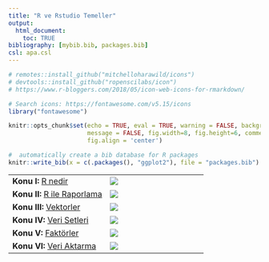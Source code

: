 ```yaml
---
title: "R ve Rstudio Temeller"
output:
  html_document:
    toc: TRUE
bibliography: [mybib.bib, packages.bib]
csl: apa.csl
---
```


```r
# remotes::install_github("mitchelloharawild/icons")
# devtools::install_github("ropenscilabs/icon")
# https://www.r-bloggers.com/2018/05/icon-web-icons-for-rmarkdown/

# Search icons: https://fontawesome.com/v5.15/icons
library("fontawesome")

knitr::opts_chunk$set(echo = TRUE, eval = TRUE, warning = FALSE, background = "gray85",
                      message = FALSE, fig.width=8, fig.height=6, comment = NA,
                      fig.align = 'center')

#  automatically create a bib database for R packages
knitr::write_bib(x = c(.packages(), "ggplot2"), file = "packages.bib")
```


|   |   |
|---|---|
|**Konu I: ** [R nedir](sunu\T_Temeller.html) | ![](figures/r_and_rstudio.jfif) |
|**Konu II: **   [R ile Raporlama](sunu\T_Dokumantasyon.html) |    ![](figures/markdown.png) |
| **Konu III: **   [Vektorler](sunu\T_Nesneler.html) | ![](figures/vectors.png) |
| **Konu IV: **   [Veri Setleri](sunu\T_Veri_Setleri.html) | ![](figures/dataframe.png) |
| **Konu V: **   [Faktörler](sunu\T_Faktorler.html) | ![](figures/factors.png) |
| **Konu VI: **   [Veri Aktarma](sunu\T_Veri_Aktarim.html) | ![](figures/import.jfif) |



